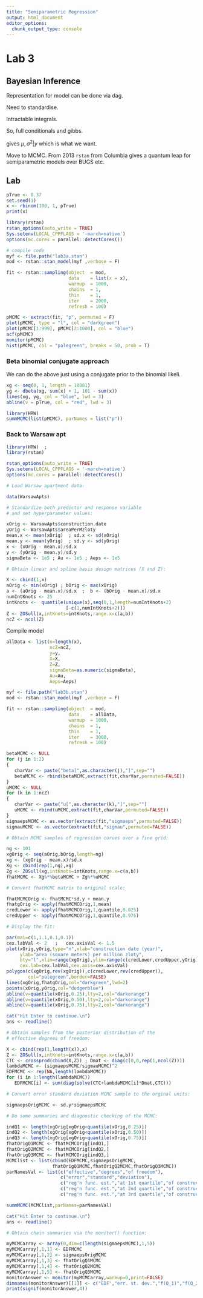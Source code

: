 ```yaml
---
title: "Semiparametric Regression"
output: html_document
editor_options: 
  chunk_output_type: console
---
```


# Lab 3

## Bayesian Inference

\begin{aligned}
y | \beta, u, \sigma_e^2 \sim N(X\beta + Zu, \sigma_e^2 I)
\end{aligned}

Representation for model can be done via dag.

Need to standardise.

Intractable integrals.

So, full conditionals and gibbs.

\begin{aligned}
y | \sigma^2, y \\
\sigma^2 | \mu, y
\end{aligned}

gives $\mu, \sigma^2 | y$ which is what we want.

Move to MCMC. From 2013 `rstan` from Columbia gives a quantum leap for semiparametric models over BUGS etc.

## Lab

```r
pTrue <- 0.37
set.seed(1)
x <- rbinom(100, 1, pTrue)
print(x)

library(rstan)
rstan_options(auto_write = TRUE)
Sys.setenv(LOCAL_CPPFLAGS = '-march=native')
options(mc.cores = parallel::detectCores())

# compile code
myf <- file.path("lab3a.stan")
mod <- rstan::stan_model(myf ,verbose = F)

fit <- rstan::sampling(object  = mod,
                       data    = list(x = x),
                       warmup  = 1000,
                       chains  = 1,
                       thin    = 1,
                       iter    = 2000,
                       refresh = 100)

pMCMC <- extract(fit, "p", permuted = F)
plot(pMCMC, type = "l", col = "darkgreen")
plot(pMCMC[1:999], pMCMC[2:1000], col = "blue")
acf(pMCMC)
monitor(pMCMC)
hist(pMCMC, col = "palegreen", breaks = 50, prob = T)

```


### Beta binomial conjugate approach

We can do the above just using a conjugate prior to the binomial likeli.

```r
xg <- seq(0, 1, length = 10001)
yg <- dbeta(xg, sum(x) + 1, 101 - sum(x))
lines(xg, yg, col = "blue", lwd = 3)
abline(v = pTrue, col = "red", lwd = 3)
```



```r
library(HRW)
summMCMC(list(pMCMC), parNames = list("p"))

```


### Back to Warsaw apt

```r
library(HRW)  ;  
library(rstan) 

rstan_options(auto_write = TRUE)
Sys.setenv(LOCAL_CPPFLAGS = '-march=native')
options(mc.cores = parallel::detectCores())

# Load Warsaw apartment data:

data(WarsawApts)

# Standardize both predictor and response variable
# and set hyperparameter values:

xOrig <- WarsawApts$construction.date
yOrig <- WarsawApts$areaPerMzloty
mean.x <- mean(xOrig)  ; sd.x <- sd(xOrig)
mean.y <- mean(yOrig)  ; sd.y <- sd(yOrig)
x <- (xOrig - mean.x)/sd.x
y <- (yOrig - mean.y)/sd.y
sigmaBeta <- 1e5 ; Au <- 1e5 ; Aeps <- 1e5

# Obtain linear and spline basis design matrices (X and Z):

X <- cbind(1,x)
aOrig <- min(xOrig) ; bOrig <- max(xOrig)
a <- (aOrig - mean.x)/sd.x  ;  b <- (bOrig - mean.x)/sd.x
numIntKnots <- 25
intKnots <-  quantile(unique(x),seq(0,1,length=numIntKnots+2)
                      [-c(1,numIntKnots+2)])
Z <- ZOSull(x,intKnots=intKnots,range.x=c(a,b))
ncZ <- ncol(Z)

```



Compile model

```r
allData <- list(n=length(x),
                ncZ=ncZ,
                y=y,
                X=X,
                Z=Z,
                sigmaBeta=as.numeric(sigmaBeta),
                Au=Au,
                Aeps=Aeps)

myf <- file.path("lab3b.stan")
mod <- rstan::stan_model(myf ,verbose = F)

fit <- rstan::sampling(object  = mod,
                       data    = allData,
                       warmup  = 1000,
                       chains  = 1,
                       thin    = 1,
                       iter    = 3000,
                       refresh = 100)

```



```r
betaMCMC <- NULL
for (j in 1:2)
{
   charVar <- paste("beta[",as.character(j),"]",sep="") 
   betaMCMC <- rbind(betaMCMC,extract(fit,charVar,permuted=FALSE))
}
uMCMC <- NULL
for (k in 1:ncZ)
{
   charVar <- paste("u[",as.character(k),"]",sep="") 
   uMCMC <- rbind(uMCMC,extract(fit,charVar,permuted=FALSE))
}
sigmaepsMCMC <- as.vector(extract(fit,"sigmaeps",permuted=FALSE))
sigmauMCMC <- as.vector(extract(fit,"sigmau",permuted=FALSE))

# Obtain MCMC samples of regression curves over a fine grid:

ng <- 101
xgOrig <- seq(aOrig,bOrig,length=ng)
xg <- (xgOrig - mean.x)/sd.x
Xg <- cbind(rep(1,ng),xg)
Zg <- ZOSull(xg,intKnots=intKnots,range.x=c(a,b))
fhatMCMC <- Xg%*%betaMCMC + Zg%*%uMCMC

# Convert fhatMCMC matrix to original scale:

fhatMCMCOrig <- fhatMCMC*sd.y + mean.y
fhatgOrig <- apply(fhatMCMCOrig,1,mean)
credLower <- apply(fhatMCMCOrig,1,quantile,0.025)
credUpper <- apply(fhatMCMCOrig,1,quantile,0.975)

# Display the fit:

par(mai=c(1,1.1,0.1,0.1))
cex.labVal <- 2   ;   cex.axisVal <- 1.5
plot(xOrig,yOrig,type="n",xlab="construction date (year)",
     ylab="area (square meters) per million zloty",
     bty="l",xlim=range(xgOrig),ylim=range(c(credLower,credUpper,yOrig)),
     cex.lab=cex.labVal,cex.axis=cex.axisVal)
polygon(c(xgOrig,rev(xgOrig)),c(credLower,rev(credUpper)),
        col="palegreen",border=FALSE)
lines(xgOrig,fhatgOrig,col="darkgreen",lwd=2)
points(xOrig,yOrig,col="dodgerblue")
abline(v=quantile(xOrig,0.25),lty=2,col="darkorange")
abline(v=quantile(xOrig,0.50),lty=2,col="darkorange")
abline(v=quantile(xOrig,0.75),lty=2,col="darkorange")

cat("Hit Enter to continue.\n")
ans <- readline()

# Obtain samples from the posterior distribution of the
# effective degrees of freedom:

X <- cbind(rep(1,length(x)),x)
Z <- ZOSull(x,intKnots=intKnots,range.x=c(a,b))
CTC <- crossprod(cbind(X,Z)) ; Dmat <- diag(c(0,0,rep(1,ncol(Z))))
lambdaMCMC <- (sigmaepsMCMC/sigmauMCMC)^2
EDFMCMC <- rep(NA,length(lambdaMCMC))
for (i in 1:length(lambdaMCMC))
   EDFMCMC[i] <- sum(diag(solve(CTC+lambdaMCMC[i]*Dmat,CTC)))

# Convert error standard deviation MCMC sample to the orginal units:

sigmaepsOrigMCMC <- sd.y*sigmaepsMCMC

# Do some summaries and diagnostic checking of the MCMC:

indQ1 <- length(xgOrig[xgOrig<quantile(xOrig,0.25)])
indQ2 <- length(xgOrig[xgOrig<quantile(xOrig,0.50)])
indQ3 <- length(xgOrig[xgOrig<quantile(xOrig,0.75)])
fhatOrigQ1MCMC <- fhatMCMCOrig[indQ1,]
fhatOrigQ2MCMC <- fhatMCMCOrig[indQ2,]
fhatOrigQ3MCMC <- fhatMCMCOrig[indQ3,]
MCMClist <- list(cbind(EDFMCMC,sigmaepsOrigMCMC,
                 fhatOrigQ1MCMC,fhatOrigQ2MCMC,fhatOrigQ3MCMC))
parNamesVal <- list(c("effective","degrees","of freedom"),
                    c("error","standard","deviation"),
                    c("reg'n func. est.","at 1st quartile","of construc. date"),
                    c("reg'n func. est.","at 2nd quartile","of construc. date"),
                    c("reg'n func. est.","at 3rd quartile","of construc. date"))

summMCMC(MCMClist,parNames=parNamesVal)

cat("Hit Enter to continue.\n")
ans <- readline()

# Obtain chain summaries via the monitor() function:

myMCMCarray <- array(0,dim=c(length(sigmaepsMCMC),1,5))
myMCMCarray[,1,1] <- EDFMCMC
myMCMCarray[,1,2] <- sigmaepsOrigMCMC
myMCMCarray[,1,3] <- fhatOrigQ1MCMC
myMCMCarray[,1,4] <- fhatOrigQ2MCMC
myMCMCarray[,1,5] <- fhatOrigQ3MCMC
monitorAnswer <- monitor(myMCMCarray,warmup=0,print=FALSE)
dimnames(monitorAnswer)[[1]] <- c("EDF","err. st. dev.","f(Q_1)","f(Q_2)","f(Q_3)")
print(signif(monitorAnswer,4))
```


